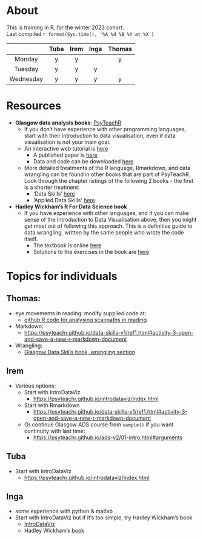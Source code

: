 # About {.unnumbered}

This is training in R, for the winter 2023 cohort.  
Last compiled `r format(Sys.time(), '%A %d %B %Y at %X')`

|           | Tuba | Irem | Inga | Thomas |
|:---------:|:----:|:----:|:----:|:------:|
|   Monday  |   y  |   y  |      |    y   |
|  Tuesday  |   y  |   y  |   y  |        |
| Wednesday |   y  |   y  |   y  |    y   |

# Resources
* **Glasgow data analysis books**: [PsyTeachR](https://psyteachr.github.io/)
  * If you don't have experience with other programming languages, start with their introduction to data visualisation, even if data visualisation is not your main goal.
  * An interactive web tutorial is [here](https://psyteachr.github.io/introdataviz/index.html)
    * A published paper is [here](https://osf.io/download/5e64r/)
    * Data and code can be downloaded [here](https://osf.io/bj83f/)
  * More detailed treatments of the R language, Rmarkdown, and data wrangling can be found in other books that are part of PsyTeachR. Look through the chapter listings of the following 2 books - the first is a shorter treatment:
    * 'Data Skills' [here](https://psyteachr.github.io/data-skills-v1/)
    * 'Applied Data Skills' [here](https://psyteachr.github.io/ads-v2/)
* **Hadley Wickham's R For Data Science book**
  * If you have experience with other languages, and if you can make sense of the Introduction to Data Visualisation above, then you might get most out of following this approach. This is a definitive guide to data wrangling, written by the same people who wrote the code itself. 
    * The textbook is online [here](https://r4ds.had.co.nz/) 
    * Solutions to the exercises in the book are [here](https://jrnold.github.io/r4ds-exercise-solutions/)

# Topics for individuals

## Thomas:
* eye movements in reading: modify supplied code at:
  * [github R code for analysing scanpaths in reading](https://github.com/tmalsburg/scanpath)
* Markdown: 
  * [https://psyteachr.github.io/data-skills-v1/ref1.html#activity-3-open-and-save-a-new-r-markdown-document](https://psyteachr.github.io/data-skills-v1/ref1.html#activity-3-open-and-save-a-new-r-markdown-document)
* Wrangling: 
  * [Glasgow Data Skills book, wrangling section](https://psyteachr.github.io/data-skills-v1/data-wrangling-1.html)
  
## Irem
* Various options:
  * Start with IntroDataViz 
    * [https://psyteachr.github.io/introdataviz/index.html](https://psyteachr.github.io/introdataviz/index.html)
  * Start with Rmarkdown
    * [https://psyteachr.github.io/data-skills-v1/ref1.html#activity-3-open-and-save-a-new-r-markdown-document](https://psyteachr.github.io/data-skills-v1/ref1.html#activity-3-open-and-save-a-new-r-markdown-document)
  * Or continue Glasgow ADS course from `sample()` if you want continuity with last time: 
    * [https://psyteachr.github.io/ads-v2/01-intro.html#arguments](https://psyteachr.github.io/ads-v2/01-intro.html#arguments)
  
## Tuba
* Start with IntroDataViz 
  * [https://psyteachr.github.io/introdataviz/index.html](https://psyteachr.github.io/introdataviz/index.html)
  
## Inga
* some experience with python & matlab
* Start with IntroDataViz but if it's too simple, try Hadley Wickham's book
  * [IntroDataViz](https://psyteachr.github.io/introdataviz/index.html)
  * Hadley Wickham's [book](https://r4ds.had.co.nz/) 